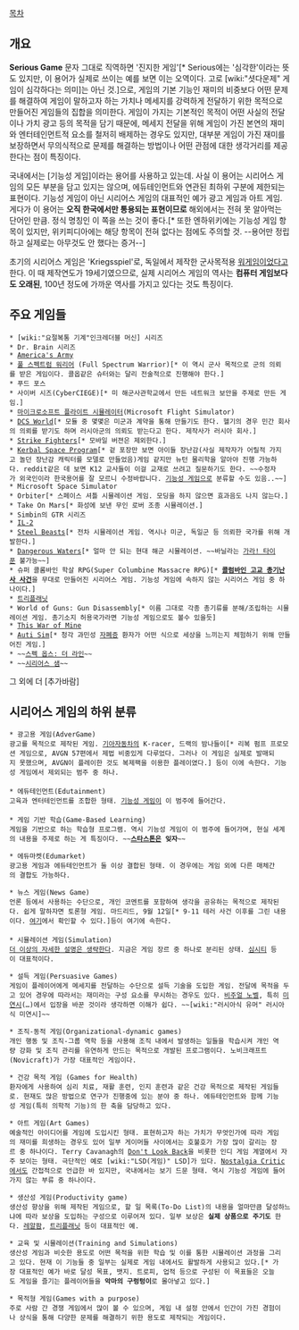 [[목차]]

== 개요 ==
'''Serious Game'''
문자 그대로 직역하면 '진지한 게임'[* Serious에는 '심각한'이라는 뜻도 있지만, 이 용어가 실제로 쓰이는 예를 보면 이는 오역이다. 고로 [wiki:"셧다운제" 게임이 심각하다는 의미]는 아닌 것.]으로, 게임의 기본 기능인 재미의 비중보다 어떤 문제를 해결하여 게임이 말하고자 하는 가치나 메세지를 강력하게 전달하기 위한 목적으로 만들어진 게임들의 집합을 의미한다. 게임이 가지는 기본적인 목적이 어떤 사실의 전달이나 가치 광고 등의 목적을 담기 때문에, 메세지 전달을 위해 게임이 가진 본연의 재미와 엔터테인먼트적 요소를 철저히 배제하는 경우도 있지만, 대부분 게임이 가진 재미를 보장하면서 무의식적으로 문제를 해결하는 방법이나 어떤 관점에 대한 생각거리를 제공한다는 점이 특징이다.

국내에서는 [기능성 게임]이라는 용어를 사용하고 있는데. 사실 이 용어는 시리어스 게임의 모든 부분을 담고 있지는 않으며, 에듀테인먼트와 연관된 최하위 구분에 제한되는 표현이다. 기능성 게임이 아닌 시리어스 게임의 대표적인 예가 광고 게임과 아트 게임. 게다가 이 용어는 '''오직 한국에서만 통용되는 표현이므로''' 해외에서는 전혀 못 알아먹는 단어인 만큼. 정식 명칭인 이 쪽을 쓰는 것이 좋다.[* 또한 엔하위키에는 기능성 게임 항목이 있지만, 위키피디아에는 해당 항목이 전혀 없다는 점에도 주의할 것. --용어만 정립하고 실제로는 아무것도 안 했다는 증거--]

초기의 시리어스 게임은 'Kriegsspiel'로, 독일에서 제작한 군사목적용 [[워게임]]이었다고 한다. 이 때 제작연도가 19세기였으므로, 실제 시리어스 게임의 역사는 '''컴퓨터 게임보다도 오래된''', 100년 정도에 가까운 역사를 가지고 있다는 것도 특징이다.

== 주요 게임들 ==
 * [wiki:"요절복통 기계"인크레더블 머신] 시리즈
 * Dr. Brain 시리즈
 * [[America's Army]]
 * [[풀 스펙트럼 워리어]] (Full Spectrum Warrior)[* 이 역시 군사 목적으로 군의 의뢰를 받은 게임이다. 콜옵같은 슈터와는 달리 전술적으로 진행해야 한다.]
 * 푸드 포스
 * 사이버 시즈(CyberCIEGE)[* 미 해군사관학교에서 만든 네트워크 보안을 주제로 만든 게임.]
 * [[마이크로소프트 플라이트 시뮬레이터]](Microsoft Flight Simulator)
 * [[DCS World]][* 모듈 중 몇몇은 미군과 계약을 통해 만들기도 한다. 헬기의 경우 민간 회사의 의뢰를 받기도 하며 러시아군의 의뢰도 받는다고 한다. 제작사가 러시아 회사.]
 * [[Strike Fighters]][* 모바일 버젼은 제외한다.]
 * [[Kerbal Space Program]][* 겉 포장만 보면 아이들 장난감(사실 제작자가 어릴적 가지고 놀던 장난감 캐릭터를 모델로 만들었음)게임 같지만 뉴턴 물리학을 알아야 진행 가능하다. reddit같은 데 보면 K12 교사들이 이걸 교재로 쓰려고 질문하기도 한다. ~~수정자가 외국인이라 한국용어를 잘 모르니 수정바랍니다. [[기능성 게임]]으로 분류할 수도 있음..~~]
 * Microsoft Space Simulator
 * Orbiter[* 스페이스 셔틀 시뮬레이션 게임. 모딩을 하지 않으면 효과음도 나지 않는다.]
 * Take On Mars[* 화성에 보낸 무인 로버 조종 시뮬레이션.]
 * Simbin의 GTR 시리즈
 * [[IL-2]]
 * [[Steel Beasts]][* 전차 시뮬레이션 게임. 역시나 미군, 독일군 등 의뢰한 국가를 위해 개발한다.]
 * [[Dangerous Waters]][* 얼마 안 되는 현대 해군 시뮬레이션. ~~바닐라는 [[가라! 타이푼]] 불가능~~]
 * 슈퍼 콜롬바인 학살 RPG(Super Columbine Massacre RPG)[* '''[[콜럼바인 고교 총기난사 사건]]'''을 무대로 만들어진 시리어스 게임. 기능성 게임에 속하지 않는 시리어스 게임 중 하나이다.]
 * [[트리플래닛]]
 * World of Guns: Gun Disassembly[* 이름 그대로 각종 총기류를 분해/조립하는 시뮬레이션 게임. 총기소지 허용국가라면 기능성 게임으로도 볼수 있을듯]
 * [[This War of Mine]]
 * [[Auti Sim]][* 청각 과민성 [[자폐증]] 환자가 어떤 식으로 세상을 느끼는지 체험하기 위해 만들어진 게임.]
 * ~~[[스펙 옵스: 더 라인]]~~
 * ~~[[시리어스 샘]]~~

그 외에 더 [추가바람]

== 시리어스 게임의 하위 분류 ==
 * 광고용 게임(AdverGame)
 광고를 목적으로 제작된 게임. [[기아자동차]]의 K-racer, 드랙의 밤나들이[* 리복 펌프 프로모션 게임으로, AVGN 57편에서 제법 비중있게 다루었다. 그러나 이 게임은 실제로 발매되지 못했으며, AVGN이 플레이한 것도 복제팩을 이용한 플레이였다.] 등이 이에 속한다. 기능성 게임에서 제외되는 범주 중 하나.
 
 * 에듀테인먼트(Edutainment)
 고육과 엔터테인먼트를 조합한 형태. [[기능성 게임]]이 이 범주에 들어간다.
 
 * 게임 기반 학습(Game-Based Learning)
 게임을 기반으로 하는 학습형 프로그램. 역시 기능성 게임이 이 범주에 들어가며, 현실 세계의 내용을 주제로 하는 게 특징이다. ~~'''[[스타스톤]]은 잊자'''~~

 * 에듀마켓(Edumarket) 
 광고용 게임과 에듀테인먼트가 둘 이상 결합된 형태. 이 경우에는 게임 외에 다른 매체간의 결합도 가능하다.

 * 뉴스 게임(News Game)
 언론 등에서 사용하는 수단으로, 개인 코멘트를 포함하여 생각을 공유하는 목적으로 제작된다. 쉽게 말하자면 토론형 게임. 마드리드, 9월 12일[* 9-11 테러 사건 이후를 그린 내용이다. [http://newsgaming.com/games/index12.htm 여기]에서 확인할 수 있다.]등이 여기에 속한다.
 
 * 시뮬레이션 게임(Simulation)
 [[더 이상의 자세한 설명은 생략한다]]. 지금은 게임 장르 중 하나로 분리된 상태. [[심시티]] 등이 대표적이다.

 * 설득 게임(Persuasive Games)
 게임이 플레이어에게 메세지를 전달하는 수단으로 설득 기술을 도입한 게임. 전달에 목적을 두고 있어 경우에 따라서는 재미라는 구성 요소를 무시하는 경우도 있다. [[비주얼 노벨]], 특히 [[미소녀 연애 시뮬레이션 게임|미연시]](…)에서 입장을 바꾼 것이라 생각하면 이해가 쉽다. ~~[wiki:"러시아식 유머" 러시아식 미연시]~~

 * 조직-동적 게임(Organizational-dynamic games)
 개인 행동 및 조직-그룹 역학 등을 사용해 조직 내에서 발생하는 일들을 학습시켜 개인 역량 강화 및 조직 관리를 유연하게 만드는 목적으로 개발된 프로그램이다. 노비크래프트(Novicraft)가 가장 대표적인 게임이다.

 * 건강 목적 게임 (Games for Health)
 환자에게 사용하여 심리 치료, 재활 훈련, 인지 훈련과 같은 건강 목적으로 제작된 게임들로. 현재도 많은 방법으로 연구가 진행중에 있는 분야 중 하나. 에듀테인먼트와 함께 기능성 게임(특히 의학적 기능)의 한 축을 담당하고 있다.

 * 아트 게임(Art Games)
 예술적인 아이디어를 게임에 도입시킨 형태. 표현하고자 하는 가치가 무엇인가에 따라 게임의 재미를 희생하는 경우도 있어 일부 게이머들 사이에서는 호불호가 가장 많이 갈리는 장르 중 하나이다. Terry Cavanagh의 [http://terrycavanaghgames.com/dontlookback/ Don't Look Back]을 비롯한 인디 게임 계열에서 자주 보이는 형태. 극단적인 예로 [wiki:"LSD(게임)" LSD]가 있다. [[Nostalgia Critic]]에서도 간접적으로 언급한 바 있지만, 국내에서는 보기 드문 형태. 역시 기능성 게임에 들어가지 않는 부류 중 하나이다.

 * 생산성 게임(Productivity game)
 생산성 향상을 위해 제작된 게임으로, 할 일 목록(To-Do List)의 내용을 얼마만큼 달성하느냐에 따라 보상을 도입하는 구성으로 이루어져 있다. 일부 보상은 '''실제 상품으로 주기도''' 한다. [[레알팜]], [[트리플래닛]] 등이 대표적인 예.

 * 교육 및 시뮬레이션(Training and Simulations)
 생산성 게임과 비슷한 용도로 어떤 목적을 위한 학습 및 이를 통한 시뮬레이션 과정을 그리고 있다. 현재 이 기능들 중 일부는 실제로 게임 내에서도 활발하게 사용되고 있다.[* 가장 대표적인 예가 바로 달성 목표, 뱃지. 트로피, 업적 등으로 구성된 이 목표들은 오늘도 게임을 즐기는 플레이어들을 '''악마의 구렁텅이'''로 몰아넣고 있다.]

 * 목적형 게임(Games with a purpose)
 주로 사람 간 경쟁 게임에서 많이 볼 수 있으며, 게임 내 설정 안에서 인간이 가진 경험이나 상식을 통해 다양한 문제를 해결하기 위한 용도로 제작되는 게임이다.

